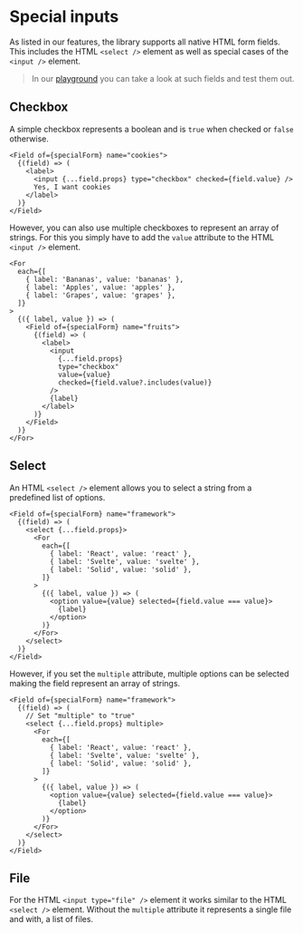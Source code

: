 
<Title>Special inputs | Modular Forms</Title>
<Meta
  name="description"
  content="As listed in our features, the library supports all native HTML form fields. This includes the HTML select element as well as special cases of the input element."
/>

# Special inputs

As listed in our features, the library supports all native HTML form fields. This includes the HTML `<select />` element as well as special cases of the `<input />` element.

> In our [playground](/playground/special) you can take a look at such fields and test them out.

## Checkbox

A simple checkbox represents a boolean and is `true` when checked or `false` otherwise.

```tsx
<Field of={specialForm} name="cookies">
  {(field) => (
    <label>
      <input {...field.props} type="checkbox" checked={field.value} />
      Yes, I want cookies
    </label>
  )}
</Field>
```

However, you can also use multiple checkboxes to represent an array of strings. For this you simply have to add the `value` attribute to the HTML `<input />` element.

```tsx
<For
  each={[
    { label: 'Bananas', value: 'bananas' },
    { label: 'Apples', value: 'apples' },
    { label: 'Grapes', value: 'grapes' },
  ]}
>
  {({ label, value }) => (
    <Field of={specialForm} name="fruits">
      {(field) => (
        <label>
          <input
            {...field.props}
            type="checkbox"
            value={value}
            checked={field.value?.includes(value)}
          />
          {label}
        </label>
      )}
    </Field>
  )}
</For>
```

## Select

An HTML `<select />` element allows you to select a string from a predefined list of options.

```tsx
<Field of={specialForm} name="framework">
  {(field) => (
    <select {...field.props}>
      <For
        each={[
          { label: 'React', value: 'react' },
          { label: 'Svelte', value: 'svelte' },
          { label: 'Solid', value: 'solid' },
        ]}
      >
        {({ label, value }) => (
          <option value={value} selected={field.value === value}>
            {label}
          </option>
        )}
      </For>
    </select>
  )}
</Field>
```

However, if you set the `multiple` attribute, multiple options can be selected making the field represent an array of strings.

```tsx
<Field of={specialForm} name="framework">
  {(field) => (
    // Set "multiple" to "true"
    <select {...field.props} multiple>
      <For
        each={[
          { label: 'React', value: 'react' },
          { label: 'Svelte', value: 'svelte' },
          { label: 'Solid', value: 'solid' },
        ]}
      >
        {({ label, value }) => (
          <option value={value} selected={field.value === value}>
            {label}
          </option>
        )}
      </For>
    </select>
  )}
</Field>
```

## File

For the HTML `<input type="file" />` element it works similar to the HTML `<select />` element. Without the `multiple` attribute it represents a single file and with, a list of files.
